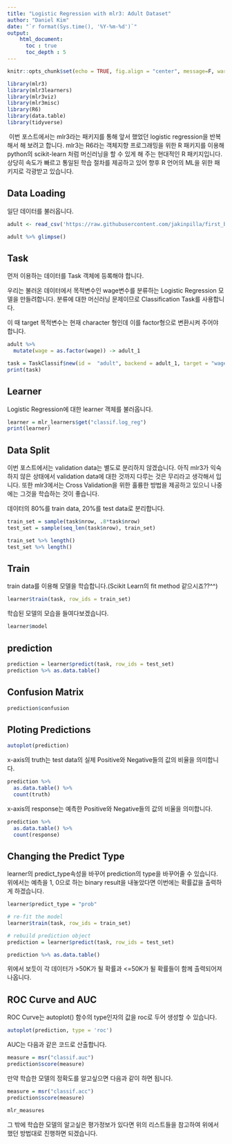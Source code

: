 ```yaml
---
title: "Logistic Regression with mlr3: Adult Dataset"
author: "Daniel Kim"
date: "`r format(Sys.time(), '%Y-%m-%d')`"
output: 
    html_document:
      toc : true
      toc_depth : 5
---
```


```r
knitr::opts_chunk$set(echo = TRUE, fig.align = "center", message=F, warning=F)
```


```r
library(mlr3)
library(mlr3learners)
library(mlr3viz)
library(mlr3misc)
library(R6)
library(data.table)
library(tidyverse)
```

\ 이번 포스트에서는 mlr3라는 패키지를 통해 앞서 했었던 logistic regression을 반복해서 해 보려고 합니다. mlr3는 R6라는 객체지향 프로그래밍을 위한 R 패키지를 이용해 python의 scikit-learn 처럼 머신러닝을 할 수 있게 해 주는 현대적인 R 패키지입니다. 상당히 속도가 빠르고 통일된 학습 절차를 제공하고 있어 향후 R 언어의 ML을 위한 패키지로 각광받고 있습니다.

## Data Loading

일단 데이터를 불러옵니다.
```r
adult <- read_csv('https://raw.githubusercontent.com/jakinpilla/first_blogdown/master/public/post/data/adult_1.csv')
```

```r
adult %>% glimpse()
```

## Task

먼저 이용하는 데이터를 Task 객체에 등록해야 합니다.

우리는 불러온 데이터에서 목적변수인 wage변수를 분류하는 Logistic Regression 모델을 만들려합니다. 분류에 대한 머신러닝 문제이므로 Classification Task를 사용합니다. 

이 때 target 목적변수는 현재 character 형인데 이를 factor형으로 변환시켜 주어야 합니다.

```r
adult %>%
  mutate(wage = as.factor(wage)) -> adult_1
```

```r
task = TaskClassif$new(id =  "adult", backend = adult_1, target = "wage", positive = ">50K")
print(task)
```

## Learner

Logistic Regression에 대한 learner 객체를 불러옵니다.

```r
learner = mlr_learners$get("classif.log_reg")
print(learner)
```

## Data Split

이번 포스트에서는 validation data는 별도로 분리하지 않겠습니다. 아직 mlr3가 익숙하지 않은 상태에서 validation data에 대한 것까지 다루는 것은 무리라고 생각해서 입니다. 또한 mlr3에서는 Cross Validation을 위한 훌륭한 방법을 제공하고 있으니 나중에는 그것을 학습하는 것이 좋습니다.

데이터의 80%를 train data, 20%를 test data로 분리합니다.

```r
train_set = sample(task$nrow, .8*task$nrow)
test_set = sample(seq_len(task$nrow), train_set)
```

```r
train_set %>% length()
test_set %>% length()
```

## Train

train data를 이용해 모델을 학습합니다.(Scikit Learn의 fit method 같으시죠??^^)
```r
learner$train(task, row_ids = train_set)
```

학습된 모델의 모습을 들여다보겠습니다.

```r
learner$model
```

## prediction

```r
prediction = learner$predict(task, row_ids = test_set)
prediction %>% as.data.table() 
```

## Confusion Matrix

```r
prediction$confusion
```

## Ploting  Predictions

```r
autoplot(prediction)
```

x-axis의  truth는 test data의 실제 Positive와  Negative들의 값의 비율을 의미합니다.

```r
prediction %>%
  as.data.table() %>%
  count(truth)
```

x-axis의 response는 예측한 Positive와 Negative들의 값의 비율을 의미합니다.

```r
prediction %>%
  as.data.table() %>%
  count(response)
```

## Changing  the Predict Type

learner의 predict_type속성을 바꾸어 prediction의 type을 바꾸어줄 수 있습니다. 위에서는 예측을 1, 0으로 하는 binary result을 내놓았다면 이번에는 확률값을 출력하게 하겠습니다.

```r
learner$predict_type = "prob"

# re-fit the model
learner$train(task, row_ids = train_set)

# rebuild prediction object
prediction = learner$predict(task, row_ids = test_set)
```

```r
prediction %>% as.data.table()
```

위에서 보듯이 각 데이터가 >50K가 될 확률과 <=50K가 될 확률들이 함께 출력되어져 나옵니다.

## ROC Curve  and AUC

ROC Curve는 autoplot() 함수의 type인자의 값을 roc로 두어 생성할 수 있습니다.

```r
autoplot(prediction, type = 'roc')
```

AUC는 다음과 같은 코드로 산출합니다. 

```r
measure = msr("classif.auc")
prediction$score(measure)
```

만약 학습한 모델의 정확도를 알고싶으면 다음과 같이 하면 됩니다.

```r
measure = msr("classif.acc")
prediction$score(measure)
```

```r
mlr_measures
```

그 밖에 학습한 모델의 알고싶은 평가정보가 있다면 위의 리스트들을 참고하여 위에서 했던 방법대로 진행하면 되겠습니다.

